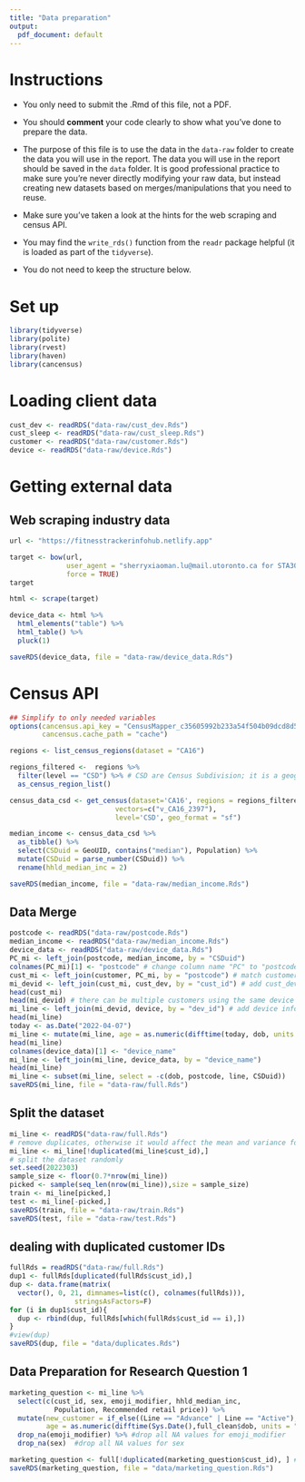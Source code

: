 ```yaml
---
title: "Data preparation"
output:
  pdf_document: default
---
```


# Instructions

- You only need to submit the .Rmd of this file, not a PDF.

- You should __comment__ your code clearly to show what you've done to prepare the data.

- The purpose of this file is to use the data in the `data-raw` folder to create the data you will use in the report. The data you will use in the report should be saved in the `data` folder. It is good professional practice to make sure you're never directly modifying your raw data, but instead creating new datasets based on merges/manipulations that you need to reuse.

- Make sure you've taken a look at the hints for the web scraping and census API. 

- You may find the `write_rds()` function from the `readr` package helpful (it is loaded as part of the `tidyverse`).

- You do not need to keep the structure below.

# Set up

```r
library(tidyverse)
library(polite)
library(rvest)
library(haven)
library(cancensus)
```

# Loading client data

```r
cust_dev <- readRDS("data-raw/cust_dev.Rds")
cust_sleep <- readRDS("data-raw/cust_sleep.Rds")
customer <- readRDS("data-raw/customer.Rds")
device <- readRDS("data-raw/device.Rds")
```

# Getting external data

## Web scraping industry data

```r
url <- "https://fitnesstrackerinfohub.netlify.app"

target <- bow(url,
              user_agent = "sherryxiaoman.lu@mail.utoronto.ca for STA303/1002 final project",
              force = TRUE)
target

html <- scrape(target)

device_data <- html %>% 
  html_elements("table") %>% 
  html_table() %>% 
  pluck(1)

saveRDS(device_data, file = "data-raw/device_data.Rds")
```

# Census API

```r
## Simplify to only needed variables
options(cancensus.api_key = "CensusMapper_c35605992b233a54f504b09dcd8d5687",
        cancensus.cache_path = "cache")

regions <- list_census_regions(dataset = "CA16")

regions_filtered <-  regions %>% 
  filter(level == "CSD") %>% # CSD are Census Subdivision; it is a geographic level
  as_census_region_list()

census_data_csd <- get_census(dataset='CA16', regions = regions_filtered,
                          vectors=c("v_CA16_2397"),
                          level='CSD', geo_format = "sf")

median_income <- census_data_csd %>% 
  as_tibble() %>% 
  select(CSDuid = GeoUID, contains("median"), Population) %>% 
  mutate(CSDuid = parse_number(CSDuid)) %>% 
  rename(hhld_median_inc = 2)

saveRDS(median_income, file = "data-raw/median_income.Rds")
```

## Data Merge
```r
postcode <- readRDS("data-raw/postcode.Rds")
median_income <- readRDS("data-raw/median_income.Rds")
device_data <- readRDS("data-raw/device_data.Rds")
PC_mi <- left_join(postcode, median_income, by = "CSDuid")
colnames(PC_mi)[1] <- "postcode" # change column name "PC" to "postcode" to allow the left_join between customer and PC_mi
cust_mi <- left_join(customer, PC_mi, by = "postcode") # match customers to their geographical median income
mi_devid <- left_join(cust_mi, cust_dev, by = "cust_id") # add cust_dev to the data frame
head(cust_mi)
head(mi_devid) # there can be multiple customers using the same device
mi_line <- left_join(mi_devid, device, by = "dev_id") # add device information to the data frame
head(mi_line)
today <- as.Date("2022-04-07")
mi_line <- mutate(mi_line, age = as.numeric(difftime(today, dob, units = "weeks"))/52.25)
head(mi_line)
colnames(device_data)[1] <- "device_name" 
mi_line <- left_join(mi_line, device_data, by = "device_name")
head(mi_line)
mi_line <- subset(mi_line, select = -c(dob, postcode, line, CSDuid))
saveRDS(mi_line, file = "data-raw/full.Rds")
```
## Split the dataset
```r
mi_line <- readRDS("data-raw/full.Rds")
# remove duplicates, otherwise it would affect the mean and variance for different groups
mi_line <- mi_line[!duplicated(mi_line$cust_id),]
# split the dataset randomly
set.seed(2022303)
sample_size <- floor(0.7*nrow(mi_line))
picked <- sample(seq_len(nrow(mi_line)),size = sample_size)
train <- mi_line[picked,]
test <- mi_line[-picked,]
saveRDS(train, file = "data-raw/train.Rds")
saveRDS(test, file = "data-raw/test.Rds")
```

## dealing with duplicated customer IDs
```r
fullRds = readRDS("data-raw/full.Rds")
dup1 <- fullRds[duplicated(fullRds$cust_id),]
dup <- data.frame(matrix(
  vector(), 0, 21, dimnames=list(c(), colnames(fullRds))),
                stringsAsFactors=F)
for (i in dup1$cust_id){
  dup <- rbind(dup, fullRds[which(fullRds$cust_id == i),])
}
#view(dup)
saveRDS(dup, file = "data/duplicates.Rds")
```

## Data Preparation for Research Question 1
```r
marketing_question <- mi_line %>%
  select(c(cust_id, sex, emoji_modifier, hhld_median_inc, 
           Population, Recommended retail price)) %>%
  mutate(new_customer = if_else((Line == "Advance" | Line == "Active"), 1, 0), #create categorical to see who is a new customer
         age = as.numeric(difftime(Sys.Date(),full_clean$dob, units = "weeks"))/52.25) %>% #create an age column of the customer
  drop_na(emoji_modifier) %>% #drop all NA values for emoji_modifier
  drop_na(sex)  #drop all NA values for sex

marketing_question <- full[!duplicated(marketing_question$cust_id), ] # remove all duplicates, as there were multiple purchases per single customer (at different locations, violates independence of observations)
saveRDS(marketing_question, file = "data/marketing_question.Rds")
```
